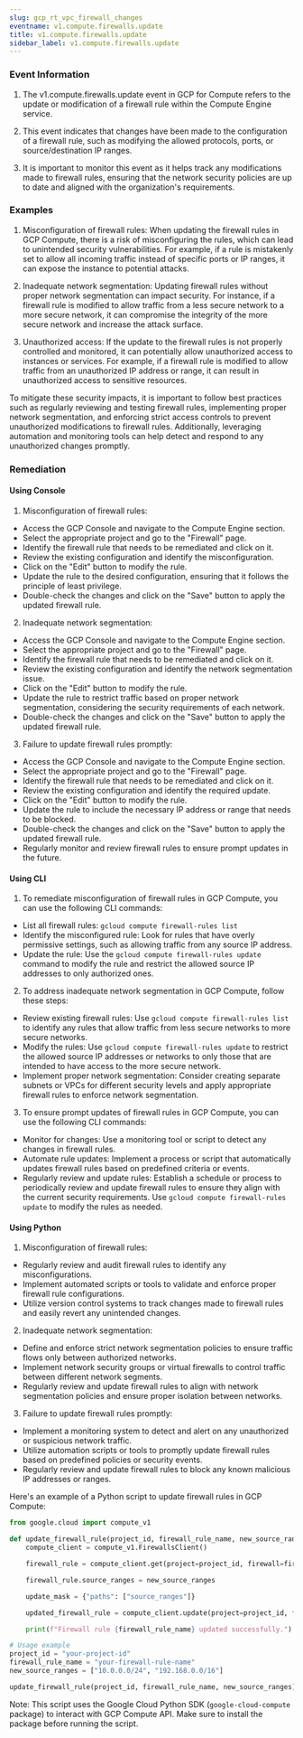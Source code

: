 ```yaml
--- 
slug: gcp_rt_vpc_firewall_changes
eventname: v1.compute.firewalls.update
title: v1.compute.firewalls.update
sidebar_label: v1.compute.firewalls.update
---
```

                       
### Event Information

1. The v1.compute.firewalls.update event in GCP for Compute refers to the update or modification of a firewall rule within the Compute Engine service.

2. This event indicates that changes have been made to the configuration of a firewall rule, such as modifying the allowed protocols, ports, or source/destination IP ranges.

3. It is important to monitor this event as it helps track any modifications made to firewall rules, ensuring that the network security policies are up to date and aligned with the organization's requirements.


### Examples

1. Misconfiguration of firewall rules: When updating the firewall rules in GCP Compute, there is a risk of misconfiguring the rules, which can lead to unintended security vulnerabilities. For example, if a rule is mistakenly set to allow all incoming traffic instead of specific ports or IP ranges, it can expose the instance to potential attacks.

2. Inadequate network segmentation: Updating firewall rules without proper network segmentation can impact security. For instance, if a firewall rule is modified to allow traffic from a less secure network to a more secure network, it can compromise the integrity of the more secure network and increase the attack surface.

3. Unauthorized access: If the update to the firewall rules is not properly controlled and monitored, it can potentially allow unauthorized access to instances or services. For example, if a firewall rule is modified to allow traffic from an unauthorized IP address or range, it can result in unauthorized access to sensitive resources.

To mitigate these security impacts, it is important to follow best practices such as regularly reviewing and testing firewall rules, implementing proper network segmentation, and enforcing strict access controls to prevent unauthorized modifications to firewall rules. Additionally, leveraging automation and monitoring tools can help detect and respond to any unauthorized changes promptly.

### Remediation

#### Using Console

1. Misconfiguration of firewall rules:
- Access the GCP Console and navigate to the Compute Engine section.
- Select the appropriate project and go to the "Firewall" page.
- Identify the firewall rule that needs to be remediated and click on it.
- Review the existing configuration and identify the misconfiguration.
- Click on the "Edit" button to modify the rule.
- Update the rule to the desired configuration, ensuring that it follows the principle of least privilege.
- Double-check the changes and click on the "Save" button to apply the updated firewall rule.

2. Inadequate network segmentation:
- Access the GCP Console and navigate to the Compute Engine section.
- Select the appropriate project and go to the "Firewall" page.
- Identify the firewall rule that needs to be remediated and click on it.
- Review the existing configuration and identify the network segmentation issue.
- Click on the "Edit" button to modify the rule.
- Update the rule to restrict traffic based on proper network segmentation, considering the security requirements of each network.
- Double-check the changes and click on the "Save" button to apply the updated firewall rule.

3. Failure to update firewall rules promptly:
- Access the GCP Console and navigate to the Compute Engine section.
- Select the appropriate project and go to the "Firewall" page.
- Identify the firewall rule that needs to be remediated and click on it.
- Review the existing configuration and identify the required update.
- Click on the "Edit" button to modify the rule.
- Update the rule to include the necessary IP address or range that needs to be blocked.
- Double-check the changes and click on the "Save" button to apply the updated firewall rule.
- Regularly monitor and review firewall rules to ensure prompt updates in the future.

#### Using CLI

1. To remediate misconfiguration of firewall rules in GCP Compute, you can use the following CLI commands:

- List all firewall rules: `gcloud compute firewall-rules list`
- Identify the misconfigured rule: Look for rules that have overly permissive settings, such as allowing traffic from any source IP address.
- Update the rule: Use the `gcloud compute firewall-rules update` command to modify the rule and restrict the allowed source IP addresses to only authorized ones.

2. To address inadequate network segmentation in GCP Compute, follow these steps:

- Review existing firewall rules: Use `gcloud compute firewall-rules list` to identify any rules that allow traffic from less secure networks to more secure networks.
- Modify the rules: Use `gcloud compute firewall-rules update` to restrict the allowed source IP addresses or networks to only those that are intended to have access to the more secure network.
- Implement proper network segmentation: Consider creating separate subnets or VPCs for different security levels and apply appropriate firewall rules to enforce network segmentation.

3. To ensure prompt updates of firewall rules in GCP Compute, you can use the following CLI commands:

- Monitor for changes: Use a monitoring tool or script to detect any changes in firewall rules.
- Automate rule updates: Implement a process or script that automatically updates firewall rules based on predefined criteria or events.
- Regularly review and update rules: Establish a schedule or process to periodically review and update firewall rules to ensure they align with the current security requirements. Use `gcloud compute firewall-rules update` to modify the rules as needed.

#### Using Python

1. Misconfiguration of firewall rules:
- Regularly review and audit firewall rules to identify any misconfigurations.
- Implement automated scripts or tools to validate and enforce proper firewall rule configurations.
- Utilize version control systems to track changes made to firewall rules and easily revert any unintended changes.

2. Inadequate network segmentation:
- Define and enforce strict network segmentation policies to ensure traffic flows only between authorized networks.
- Implement network security groups or virtual firewalls to control traffic between different network segments.
- Regularly review and update firewall rules to align with network segmentation policies and ensure proper isolation between networks.

3. Failure to update firewall rules promptly:
- Implement a monitoring system to detect and alert on any unauthorized or suspicious network traffic.
- Utilize automation scripts or tools to promptly update firewall rules based on predefined policies or security events.
- Regularly review and update firewall rules to block any known malicious IP addresses or ranges. 

Here's an example of a Python script to update firewall rules in GCP Compute:

```python
from google.cloud import compute_v1

def update_firewall_rule(project_id, firewall_rule_name, new_source_ranges):
    compute_client = compute_v1.FirewallsClient()

    firewall_rule = compute_client.get(project=project_id, firewall=firewall_rule_name)

    firewall_rule.source_ranges = new_source_ranges

    update_mask = {"paths": ["source_ranges"]}

    updated_firewall_rule = compute_client.update(project=project_id, firewall=firewall_rule_name, firewall_resource=firewall_rule, update_mask=update_mask)

    print(f"Firewall rule {firewall_rule_name} updated successfully.")

# Usage example
project_id = "your-project-id"
firewall_rule_name = "your-firewall-rule-name"
new_source_ranges = ["10.0.0.0/24", "192.168.0.0/16"]

update_firewall_rule(project_id, firewall_rule_name, new_source_ranges)
```

Note: This script uses the Google Cloud Python SDK (`google-cloud-compute` package) to interact with GCP Compute API. Make sure to install the package before running the script.


 